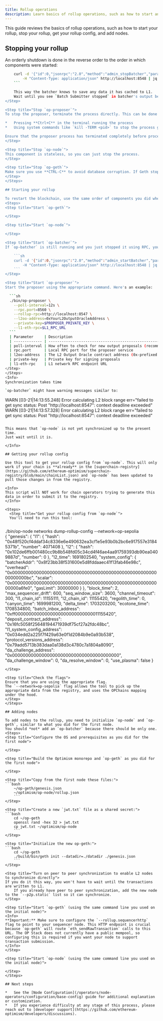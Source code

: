 ```yaml
---
title: Rollup operations
description: Learn basics of rollup operations, such as how to start and stop your rollup, get your rollup config, and how to add nodes.
---
```

This guide reviews the basics of rollup operations, such as how to start your rollup, stop your rollup, get your rollup config, and add nodes.

## Stopping your rollup

An orderly shutdown is done in the reverse order to the order in which components were started:
<Steps>
  <Step title="To stop the batcher, use this command:">
  ```sh
      curl -d '{"id":0,"jsonrpc":"2.0","method":"admin_stopBatcher","params":[]}' \
          -H "Content-Type: application/json" http://localhost:8548 | jq
      ```
  
      This way the batcher knows to save any data it has cached to L1.
      Wait until you see `Batch Submitter stopped` in batcher's output before you stop the process.
  </Step>

  <Step title="Stop `op-proposer`">
  To stop the proposer, terminate the process directly. This can be done by:
  
  *   Pressing **Ctrl+C** in the terminal running the process
  *   Using system commands like `kill -TERM <pid>` to stop the process gracefully
  
  Ensure that the proposer process has terminated completely before proceeding to stop other components.
  </Step>

  <Step title="Stop `op-node`">
  This component is stateless, so you can just stop the process.
  </Step>

  <Step title="Stop `op-geth`">
  Make sure you use **CTRL-C** to avoid database corruption. If Geth stops unexpectedly the database can be corrupted. This is known as an "[unclean shutdown](https://geth.ethereum.org/docs/fundamentals/databases#unclean-shutdowns)" and it can lead to a variety of problems for the node when it is restarted.
  </Step>
</Steps>

## Starting your rollup

To restart the blockchain, use the same order of components you did when you initialized it.
<Steps>
  <Step title="Start `op-geth`">
  
  </Step>

  <Step title="Start `op-node`">
  
  </Step>

  <Step title="Start `op-batcher`">
  If `op-batcher` is still running and you just stopped it using RPC, you can start it with this command:
  
      ```sh
      curl -d '{"id":0,"jsonrpc":"2.0","method":"admin_startBatcher","params":[]}' \
          -H "Content-Type: application/json" http://localhost:8548 | jq   
      ```
  </Step>

  <Step title="Start `op-proposer`">
  Start the proposer using the appropriate command. Here's an example:
  
    ```sh
    ./bin/op-proposer \
      --poll-interval=12s \
      --rpc.port=8560 \
      --rollup-rpc=http://localhost:8547 \
      --l2oo-address=0xYourL2OutputOracleAddress \
      --private-key=$PROPOSER_PRIVATE_KEY \
      --l1-eth-rpc=$L1_RPC_URL
    ```
    | Parameter     | Description                                                    |
    | ------------- | -------------------------------------------------------------- |
    | poll-interval | How often to check for new output proposals (recommended: 12s) |
    | rpc.port      | Local RPC port for the proposer service                        |
    | l2oo-address  | The L2 Output Oracle contract address (0x-prefixed hex)        |
    | private-key   | Private key for signing proposals                              |
    | l1-eth-rpc    | L1 network RPC endpoint URL                                    |
  </Step>
</Steps>
<Info>
Synchronization takes time

`op-batcher` might have warning messages similar to:

```
WARN [03-21|14:13:55.248] Error calculating L2 block range         err="failed to get sync status: Post \"http://localhost:8547\": context deadline exceeded"
WARN [03-21|14:13:57.328] Error calculating L2 block range         err="failed to get sync status: Post \"http://localhost:8547\": context deadline exceeded"
```

This means that `op-node` is not yet synchronized up to the present time.
Just wait until it is.

</Info>

## Getting your rollup config

Use this tool to get your rollup config from `op-node`. This will only work if your chain is **already** in the [superchain-registry](https://github.com/ethereum-optimism/superchain-registry/blob/main/chainList.json) and `op-node` has been updated to pull those changes in from the registry.

<Info>
This script will NOT work for chain operators trying to generate this data in order to submit it to the registry.
</Info>

<Steps>
  <Step title="Get your rollup config from `op-node`">
  You'll need to run this tool:
  
  ```
  ./bin/op-node networks dump-rollup-config --network=op-sepolia   
  {
    "genesis": {
      "l1": {
        "hash": "0x48f520cf4ddaf34c8336e6e490632ea3cf1e5e93b0b2bc6e917557e31845371b",
        "number": 4071408
      },
      "l2": {
        "hash": "0x102de6ffb001480cc9b8b548fd05c34cd4f46ae4aa91759393db90ea0409887d",
        "number": 0
      },
      "l2_time": 1691802540,
      "system_config": {
        "batcherAddr": "0x8f23bb38f531600e5d8fddaaec41f13fab46e98c",
        "overhead": "0x00000000000000000000000000000000000000000000000000000000000000bc",
        "scalar": "0x00000000000000000000000000000000000000000000000000000000000a6fe0",
        "gasLimit": 30000000
      }
    },
    "block_time": 2,
    "max_sequencer_drift": 600,
    "seq_window_size": 3600,
    "channel_timeout": 300,
    "l1_chain_id": 11155111,
    "l2_chain_id": 11155420,
    "regolith_time": 0,
    "canyon_time": 1699981200,
    "delta_time": 1703203200,
    "ecotone_time": 1708534800,
    "batch_inbox_address": "0xff00000000000000000000000000000011155420",
    "deposit_contract_address": "0x16fc5058f25648194471939df75cf27a2fdc48bc",
    "l1_system_config_address": "0x034edd2a225f7f429a63e0f1d2084b9e0a93b538",
    "protocol_versions_address": "0x79add5713b383daa0a138d3c4780c7a1804a8090",
    "da_challenge_address": "0x0000000000000000000000000000000000000000",
    "da_challenge_window": 0,
    "da_resolve_window": 0,
    "use_plasma": false
  }
  ```
  </Step>

  <Step title="Check the flags">
  Ensure that you are using the appropriate flag. 
  The `--network=op-sepolia` flag allows the tool to pick up the appropriate data from the registry, and uses the OPChains mapping under the hood.
  </Step>
</Steps>

## Adding nodes

To add nodes to the rollup, you need to initialize `op-node` and `op-geth`, similar to what you did for the first node.
You should *not* add an `op-batcher` because there should be only one.
<Steps>
  <Step title="Configure the OS and prerequisites as you did for the first node">
  
  </Step>

  <Step title="Build the Optimism monorepo and `op-geth` as you did for the first node">
  
  </Step>

  <Step title="Copy from the first node these files:">
  ```bash
      ~/op-geth/genesis.json
      ~/optimism/op-node/rollup.json
      ```
  </Step>

  <Step title="Create a new `jwt.txt` file as a shared secret:">
  ```bash
      cd ~/op-geth
      openssl rand -hex 32 > jwt.txt
      cp jwt.txt ~/optimism/op-node
      ```
  </Step>

  <Step title="Initialize the new op-geth:">
  ```bash
      cd ~/op-geth
      ./build/bin/geth init --datadir=./datadir ./genesis.json
      ```
  </Step>

  <Step title="Turn on peer to peer synchronization to enable L2 nodes to synchronize directly">
  If you do it this way, you won't have to wait until the transactions are written to L1.
      If you already have peer to peer synchronization, add the new node to the `--p2p.static` list so it can synchronize.
  </Step>

  <Step title="Start `op-geth` (using the same command line you used on the initial node)">
  <Info>
  **Important:** Make sure to configure the `--rollup.sequencerhttp` flag to point to your sequencer node. This HTTP endpoint is crucial because `op-geth` will route `eth_sendRawTransaction` calls to this URL. The OP Stack does not currently have a public mempool, so configuring this is required if you want your node to support transaction submission.
  </Info>
  </Step>

  <Step title="Start `op-node` (using the same command line you used on the initial node)">
  
  </Step>
</Steps>

## Next steps

*   See the [Node Configuration](/operators/node-operators/configuration/base-config) guide for additional explanation or customization.
*   If you experience difficulty at any stage of this process, please reach out to [developer support](https://github.com/ethereum-optimism/developers/discussions).
